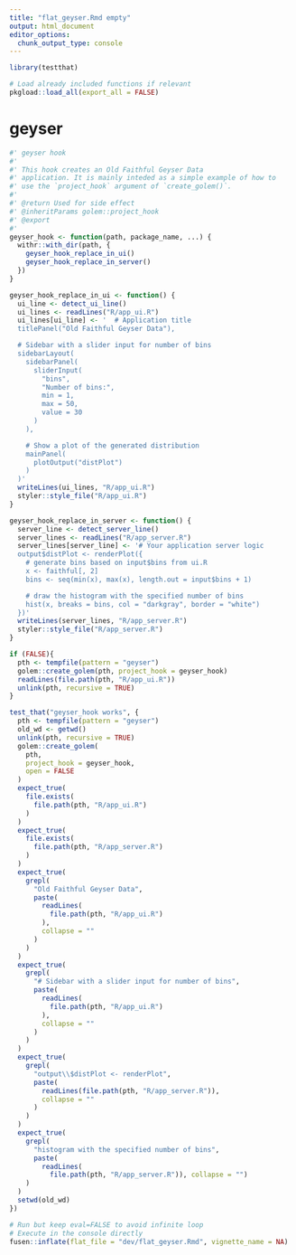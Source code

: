 ```yaml
---
title: "flat_geyser.Rmd empty"
output: html_document
editor_options:
  chunk_output_type: console
---
```


```r
library(testthat)
```

```r
# Load already included functions if relevant
pkgload::load_all(export_all = FALSE)
```

# geyser

```r
#' geyser hook
#'
#' This hook creates an Old Faithful Geyser Data
#' application. It is mainly inteded as a simple example of how to
#' use the `project_hook` argument of `create_golem()`.
#'
#' @return Used for side effect
#' @inheritParams golem::project_hook
#' @export
#'
geyser_hook <- function(path, package_name, ...) {
  withr::with_dir(path, {
    geyser_hook_replace_in_ui()
    geyser_hook_replace_in_server()
  })
}

geyser_hook_replace_in_ui <- function() {
  ui_line <- detect_ui_line()
  ui_lines <- readLines("R/app_ui.R")
  ui_lines[ui_line] <- '  # Application title
  titlePanel("Old Faithful Geyser Data"),

  # Sidebar with a slider input for number of bins
  sidebarLayout(
    sidebarPanel(
      sliderInput(
        "bins",
        "Number of bins:",
        min = 1,
        max = 50,
        value = 30
      )
    ),

    # Show a plot of the generated distribution
    mainPanel(
      plotOutput("distPlot")
    )
  )'
  writeLines(ui_lines, "R/app_ui.R")
  styler::style_file("R/app_ui.R")
}

geyser_hook_replace_in_server <- function() {
  server_line <- detect_server_line()
  server_lines <- readLines("R/app_server.R")
  server_lines[server_line] <- '# Your application server logic
  output$distPlot <- renderPlot({
    # generate bins based on input$bins from ui.R
    x <- faithful[, 2]
    bins <- seq(min(x), max(x), length.out = input$bins + 1)

    # draw the histogram with the specified number of bins
    hist(x, breaks = bins, col = "darkgray", border = "white")
  })'
  writeLines(server_lines, "R/app_server.R")
  styler::style_file("R/app_server.R")
}
```

```r
if (FALSE){
  pth <- tempfile(pattern = "geyser")
  golem::create_golem(pth, project_hook = geyser_hook)
  readLines(file.path(pth, "R/app_ui.R"))
  unlink(pth, recursive = TRUE)
}
```

```r
test_that("geyser_hook works", {
  pth <- tempfile(pattern = "geyser")
  old_wd <- getwd()
  unlink(pth, recursive = TRUE)
  golem::create_golem(
    pth,
    project_hook = geyser_hook,
    open = FALSE
  )
  expect_true(
    file.exists(
      file.path(pth, "R/app_ui.R")
    )
  )
  expect_true(
    file.exists(
      file.path(pth, "R/app_server.R")
    )
  )
  expect_true(
    grepl(
      "Old Faithful Geyser Data",
      paste(
        readLines(
          file.path(pth, "R/app_ui.R")
        ),
        collapse = ""
      )
    )
  )
  expect_true(
    grepl(
      "# Sidebar with a slider input for number of bins",
      paste(
        readLines(
          file.path(pth, "R/app_ui.R")
        ),
        collapse = ""
      )
    )
  )
  expect_true(
    grepl(
      "output\\$distPlot <- renderPlot",
      paste(
        readLines(file.path(pth, "R/app_server.R")),
        collapse = ""
      )
    )
  )
  expect_true(
    grepl(
      "histogram with the specified number of bins",
      paste(
        readLines(
          file.path(pth, "R/app_server.R")), collapse = "")
    )
  )
  setwd(old_wd)
})
```


```r
# Run but keep eval=FALSE to avoid infinite loop
# Execute in the console directly
fusen::inflate(flat_file = "dev/flat_geyser.Rmd", vignette_name = NA)
```

